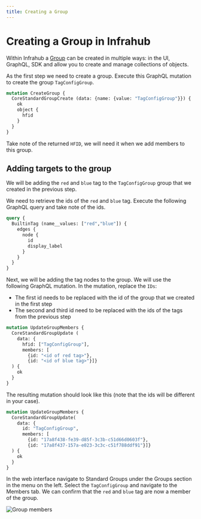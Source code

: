 ```yaml
---
title: Creating a Group
---
```

<!-- vale off -->
# Creating a Group in Infrahub
<!-- vale on -->

Within Infrahub a [Group](/topics/groups) can be created in multiple ways: in the UI, GraphQL, SDK and allow you to create and manage collections of objects.

As the first step we need to create a group. Execute this GraphQL mutation to create the group `TagConfigGroup`.

```GraphQL
mutation CreateGroup {
  CoreStandardGroupCreate (data: {name: {value: "TagConfigGroup"}}) {
    ok
    object {
      hfid
    }
  }
}
```

Take note of the returned `HFID`, we will need it when we add members to this group.

## Adding targets to the group

We will be adding the `red` and `blue` tag to the `TagConfigGroup` group that we created in the previous step.

We need to retrieve the ids of the `red` and `blue` tag. Execute the following GraphQL query and take note of the ids.

```GraphQL
query {
  BuiltinTag (name__values: ["red","blue"]) {
    edges {
      node {
        id
        display_label
      }
    }
  }
}
```

Next, we will be adding the tag nodes to the group. We will use the following GraphQL mutation.
In the mutation, replace the `IDs`:

- The first id needs to be replaced with the id of the group that we created in the first step
- The second and third id need to be replaced with the ids of the tags from the previous step

```graphql
mutation UpdateGroupMembers {
  CoreStandardGroupUpdate (
    data: {
      hfid: ["TagConfigGroup"],
      members: [
        {id: "<id of red tag>"},
        {id: "<id of blue tag>"}]}
  ) {
    ok
  }
}
```

The resulting mutation should look like this (note that the ids will be different in your case).

```GraphQL
mutation UpdateGroupMembers {
  CoreStandardGroupUpdate(
    data: {
      id: "TagConfigGroup",
      members: [
        {id: "17a8f438-fe39-d85f-3c3b-c51d66d0603f"},
        {id: "17a8f437-157a-e023-3c3c-c51f788ddf91"}]}
  ) {
    ok
  }
}
```

In the web interface navigate to Standard Groups under the Groups section in the menu on the left.
Select the `TagConfigGroup` and navigate to the Members tab. We can confirm that the `red` and `blue` tag are now a member of the group.

![Group members](../media/guides/artifact/artifact_group_members.png)
